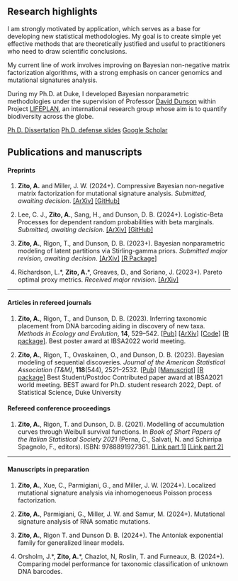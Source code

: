 ## Research highlights {.central}

I am strongly motivated by application, which serves as a base for developing new statistical methodologies. My goal is to create simple yet effective methods that are theoretically justified and useful to practitioners who need to draw scientific conclusions.

My current line of work involves improving on Bayesian non-negative matrix factorization algorithms, with a strong emphasis on cancer genomics and mutational signatures analysis.

During my Ph.D. at Duke, I developed Bayesian nonparametric methodologies under the supervision of Professor [David Dunson](https://scholar.google.co.uk/citations?user=KwEOawwAAAAJ&hl=en) within Project [LIFEPLAN](https://www.helsinki.fi/en/projects/lifeplan), an international research group whose aim is to quantify biodiversity across the globe.

[Ph.D. Dissertation](files/thesis.pdf){.btn .btn-outline-primary .btn role="button" data-toggle="tooltip" title="Dissertation"} [Ph.D. defense slides](files/defense.pdf){.btn .btn-outline-primary .btn role="button" data-toggle="tooltip" title="Defense slides"} [Google Scholar](https://scholar.google.com/citations?user=ciOk2IQAAAAJ&hl=en){.btn .btn-outline-primary .btn role="button" data-toggle="tooltip" title="Google scholar"}

## Publications and manuscripts {.central}

#### [Preprints]{.blue} {.central}

1.  **Zito, A.** and Miller, J. W. (2024+). Compressive Bayesian non-negative matrix factorization for mutational signature analysis. *Submitted, awaiting decision*. [\[ArXiv\]](https://arxiv.org/abs/2404.10974) [\[GitHub\]](https://github.com/alessandrozito/CompressiveNMF)

2.  Lee, C. J., **Zito, A.**, Sang, H., and Dunson, D. B. (2024+). Logistic-Beta Processes for dependent random probabilities with beta marginals. *Submitted, awaiting decision*. [\[ArXiv\]](https://arxiv.org/pdf/2402.07048.pdf) [\[GitHub\]](https://github.com/changwoo-lee/logisticbeta-reproduce)

3.  **Zito, A.**, Rigon, T., and Dunson, D. B. (2023+). Bayesian nonparametric modeling of latent partitions via Stirling-gamma priors. *Submitted major revision, awaiting decision*. [\[ArXiv\]](https://arxiv.org/pdf/2306.02360.pdf) [\[R Package\]](https://github.com/alessandrozito/ConjugateDP)

4.  Richardson, L.\*, **Zito, A.**\*, Greaves, D., and Soriano, J. (2023+). Pareto optimal proxy metrics. *Received major revision*. [\[ArXiv\]](https://arxiv.org/pdf/2307.01000.pdf)

------------------------------------------------------------------------

#### [Articles in refereed journals]{.blue} {.central}

1.  **Zito, A.**, Rigon, T., and Dunson, D. B. (2023). Inferring taxonomic placement from DNA barcoding aiding in discovery of new taxa. *Methods in Ecology and Evolution*, **14**, 529--542. [\[Pub\]](https://doi.org/10.1111/2041-210X.14009) [\[ArXiv\]](https://arxiv.org/abs/2201.09782) [\[Code\]](https://doi.org/10.5281/zenodo.7150668) [\[R package\]](https://github.com/alessandrozito/BayesANT). [Best poster award at IBSA2022 world meeting.]{.orange}

2.  **Zito, A.**, Rigon, T., Ovaskainen, O., and Dunson, D. B. (2023). Bayesian modeling of sequential discoveries. *Journal of the American Statistical Association (T&M)*, **118**(544), 2521--2532. [\[Pub\]](https://doi.org/10.1080/01621459.2022.2060835) [\[Manuscript\]](https://drive.google.com/file/d/1pqPzylh3gu1NMkEY-vZwTJthd_pBPgAW/view) [\[R package\]](https://github.com/alessandrozito/BNPvegan) [Best Student/Postdoc Contributed paper award at IBSA2021 world meeting.]{.orange} [BEST award for Ph.D. student research 2022, Dept. of Statistical Science, Duke University]{.pink}

#### [Refereed conference proceedings]{.blue} {.central}

1.  **Zito, A.**, Rigon, T. and Dunson, D. B. (2021). Modelling of accumulation curves through Weibull survival functions. In *Book of Short Papers of the Italian Statistical Society 2021* (Perna, C., Salvati, N. and Schirripa Spagnolo, F., editors). ISBN: 9788891927361. [\[Link part 1\]](%22https://it.pearson.com/content/dam/region-core/italy/pearson-italy/pdf/Docenti/Universit%C3%A0/pearson-sis-book-2021-parte-1.pdf%22) [\[Link part 2\]](https://it.pearson.com/content/dam/region-core/italy/pearson-italy/pdf/Docenti/Universit%C3%A0/pearson-sis-book-2021-parte-2.pdf)

------------------------------------------------------------------------

#### [Manuscripts in preparation]{.darkred} {.central}

1.  **Zito, A.**, Xue, C., Parmigiani, G., and Miller, J. W. (2024+). Localized mutational signature analysis via inhomogenoeus Poisson process factorization.

2.  **Zito, A.**, Parmigiani, G., Miller, J. W. and Samur, M. (2024+). Mutational signature analysis of RNA somatic mutations.

3.  **Zito, A.**, Rigon T. and Dunson D. B. (2024+). The Antoniak exponential family for generalized linear models.

4.  Orsholm, J.\*, **Zito, A.**\*, Chazlot, N, Roslin, T. and Furneaux, B. (2024+). Comparing model performance for taxonomic classification of unknown DNA barcodes.
